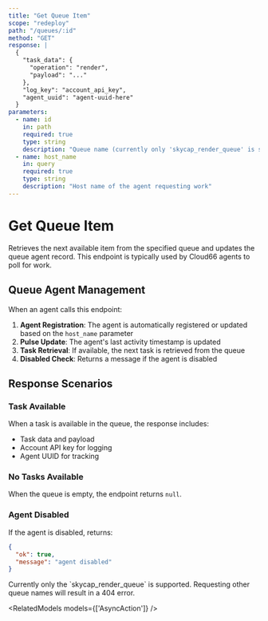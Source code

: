 ```yaml
---
title: "Get Queue Item"
scope: "redeploy"
path: "/queues/:id"
method: "GET"
response: |
  {
    "task_data": {
      "operation": "render",
      "payload": "..."
    },
    "log_key": "account_api_key",
    "agent_uuid": "agent-uuid-here"
  }
parameters:
  - name: id
    in: path
    required: true
    type: string
    description: "Queue name (currently only 'skycap_render_queue' is supported)"
  - name: host_name
    in: query
    required: true
    type: string
    description: "Host name of the agent requesting work"
---
```


# Get Queue Item

Retrieves the next available item from the specified queue and updates the queue agent record. This endpoint is typically used by Cloud66 agents to poll for work.

## Queue Agent Management

When an agent calls this endpoint:

1. **Agent Registration**: The agent is automatically registered or updated based on the `host_name` parameter
2. **Pulse Update**: The agent's last activity timestamp is updated
3. **Task Retrieval**: If available, the next task is retrieved from the queue
4. **Disabled Check**: Returns a message if the agent is disabled

## Response Scenarios

### Task Available
When a task is available in the queue, the response includes:
- Task data and payload
- Account API key for logging
- Agent UUID for tracking

### No Tasks Available
When the queue is empty, the endpoint returns `null`.

### Agent Disabled
If the agent is disabled, returns:
```json
{
  "ok": true,
  "message": "agent disabled"
}
```

<Callout type="warning" title="Supported Queues">
Currently only the `skycap_render_queue` is supported. Requesting other queue names will result in a 404 error.
</Callout>

<RelatedModels models={['AsyncAction']} />
